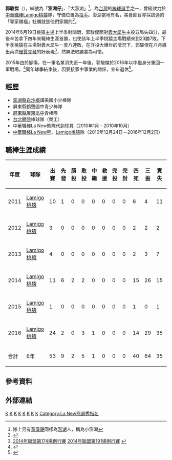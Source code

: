 {{Infobox CPBL player|
bgcolor1= |
bgcolor2= |
textcolor1= |
textcolor2= |
name=郭駿傑|
image=Replace this image male.svg <!-- only free-content images are allowed for depicting living people. Non-free and "fair use" images, promo photos, etc., will be deleted - see [[WP:NONFREE|WP:NONFREE]] --> |
width=150|
position=投手|
team=|
number=|
bats=右|
throws=右|
birthdate={{birth_date_and_age|1987|2|11|mf=y}}|
birthplace={{ROC|臺灣省}}[[澎湖縣|澎湖縣]][[馬公市|馬公市]]<!--1945年~2000年澎湖縣由臺灣省所管轄-->|
debutdate=4月15日|
debutyear=2011年|
debutteam=Lamigo桃猿|
statyear=2016年10月14日|
stat1label=勝投—敗投|
stat1value=2—5|
stat2label=中繼—救援|
stat2value=1—0|
stat3label=三振—四死|
stat3value=64—40|
stat4label=防禦率|
stat4value=5.61|
teams=<nowiki></nowiki> 
*[[La_New熊|La New熊]]、[[Lamigo桃猿|Lamigo桃猿]]<br>（ 2010年－2016年）
}}
'''郭駿傑'''（{{bd|1987年|2月11日|||catIdx=郭}}），綽號為「'''澎湖仔'''」、「大澎湖」<ref>隊上另有[[黃偉晟|黃偉晟]]同樣為[[澎湖|澎湖]]人，稱為小澎湖</ref>，為[[台灣|台灣]]的[[棒球|棒球]][[選手|選手]]之一，曾經效力於[[中華職棒|中華職棒]][[Lamigo桃猿|Lamigo桃猿]]隊，守備位置為[[投手|投手]]。澎湖當地有名，美食節目亦採訪過的「郭家賜福」牡蠣就是他們家開的<ref>{{Cite web |url=http://www.appledaily.com.tw/realtimenews/article/sports/20130623/214803/applesearch |title=郭駿傑手套繡蚵 家族事業真驕傲 |accessdate=2016-04-17 |archive-date=2016-04-26 |archive-url=https://web.archive.org/web/20160426053831/http://www.appledaily.com.tw/realtimenews/article/sports/20130623/214803/applesearch |dead-url=no }}</ref>。

2014年6月19日桃猿[[桃園國際棒球場|主場]]上半季封關戰，郭駿傑面對[[義大犀牛|義大犀牛]]主投五局失四分，最後辛苦拿下四年來職棒生涯首勝，也使該年上半季桃猿主場戰績來到23勝7敗。下半季桃猿在主場對義大犀牛一度八連敗，在洋投大爆炸的情況下，郭駿傑在八月繳出兩次[[優質先發|優質先發]]的好表現<ref>[http://www.cpbl.com.tw/games/box.html?&game_type=01&game_id=174&game_date=2014-08-14&pbyear=2014 2014年聯盟第174場例行賽] {{Wayback|url=http://www.cpbl.com.tw/games/box.html?&game_type=01&game_id=174&game_date=2014-08-14&pbyear=2014 |date=20160428024517 }} [http://www.cpbl.com.tw/games/box.html?&game_type=01&game_id=191&game_date=2014-08-26&pbyear=2014 2014年聯盟第191場例行賽] {{Wayback|url=http://www.cpbl.com.tw/games/box.html?&game_type=01&game_id=191&game_date=2014-08-26&pbyear=2014 |date=20160428040023 }}</ref>，然無法取勝甚為可惜。

2015年由於腳傷，在一軍名單消失近一年後，郭駿傑於2016年以中繼身分重回一軍戰場，<ref>{{Cite web |url=http://sports.ettoday.net/news/671792 |title=「我沒有失投空間」郭駿傑強化控球成桃猿最穩牛棚 |accessdate=2016-04-17 |archive-date=2016-04-13 |archive-url=https://web.archive.org/web/20160413015402/http://sports.ettoday.net/news/671792 |dead-url=no }}</ref>同年球季結束後，因要接家中事業的關係，宣布退休<ref>{{Cite web |url=http://m.appledaily.com.tw/realtimenews/article/sports/20161202/1002804/%E9%83%AD%E9%A7%BF%E5%82%91%E9%80%80%E4%BC%91 |title=存档副本 |accessdate=2020-09-20 |archive-date=2017-03-05 |archive-url=https://web.archive.org/web/20170305062934/http://m.appledaily.com.tw/realtimenews/article/sports/20161202/1002804/%E9%83%AD%E9%A7%BF%E5%82%91%E9%80%80%E4%BC%91 |dead-url=no }}</ref>。

==經歷==
*[[澎湖縣|澎湖縣]][[白沙鄉_(台灣)|白沙鄉]]講美國小少棒隊 
*屏東縣鶴聲國中青少棒隊 
*[[國立屏東高級中學|屏東縣屏東高中]]青棒隊 
*[[臺北市立大學天母校區|台北體院]]棒球隊（榮工） 
*中華職棒La New熊隊代訓球員（2010年1月－2010年10月）
*[[中華職棒|中華職棒]][[La_New熊|La New熊]]、[[Lamigo桃猿|Lamigo桃猿]]隊（2010年12月24日－2016年12月2日）

==職棒生涯成績==
{|border=1 width="800px"
|- align="center" 
!年度!!球隊!!出賽!!先發!!勝投!!敗投!!中繼!!救援!!完投!!完封!!四死!!三振!!責失!!投球局數!!自責分率!!被上壘率
|- align="center"
|2011||[[Lamigo桃猿|Lamigo桃猿]]||10||1||0||0||0||0||0||0||6||4||11||12.2||7.82||2.21
|- align="center"
|2012||[[Lamigo桃猿|Lamigo桃猿]]||3||0||0||0||0||0||0||0||2||2||2||5.0||3.60||1.60
|- align="center"
|2013||[[Lamigo桃猿|Lamigo桃猿]]||4||0||0||0||0||0||0||0||2||3||7||7.2||8.22||2.36
|- align="center"
|2014||[[Lamigo桃猿|Lamigo桃猿]]||11||6||2||2||0||0||0||0||15||26||15||45.2||2.96||1.47
|- align="center"
|2015||[[Lamigo桃猿|Lamigo桃猿]]||1||0||0||0||0||0||0||0||1||0||1||1.0||9.00||2.00
|- align="center"
|2016||[[Lamigo桃猿|Lamigo桃猿]]||24||2||0||3||1||0||0||0||14||29||35||42.0||7.50||1.60
|- style="background:#069;color:#FFFFFF" align="center" 
!合計!!6年!!53||9||2||5||1||0||0||0||40||64||35||114.0||5.61||1.65
|}

==參考資料==
{{reflist}}
==外部連結==
{{台灣棒球維基館}}
{{中華職棒球員資料|id=R597|name=郭駿傑}}

{{Lamigo桃猿2014年中華職棒總冠軍}}

[[Category:台灣棒球運動員|K]]
[[Category:La_New熊隊球員|K]]
[[Category:Lamigo桃猿隊球員|K]]
[[Category:國立屏東高級中學校友|K]]
[[Category:臺北市立體育學院校友|K]]
[[Category:澎湖縣人|K]]
[[Category:馬公人|K]]
[[Category:郭姓|K]]
[[Category:La_New熊選秀指名|Category:La New熊選秀指名]]